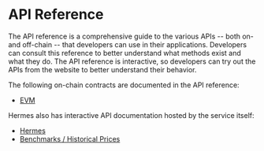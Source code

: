 # API Reference

The API reference is a comprehensive guide to the various APIs -- both on- and off-chain -- that developers can use in their applications.
Developers can consult this reference to better understand what methods exist and what they do.
The API reference is interactive, so developers can try out the APIs from the website to better understand their behavior.

The following on-chain contracts are documented in the API reference:

- [EVM](/price-feeds/core/api-reference/evm)

Hermes also has interactive API documentation hosted by the service itself:

- [Hermes](https://hermes.pyth.network/docs/)
- [Benchmarks / Historical Prices](https://benchmarks.pyth.network/docs)
